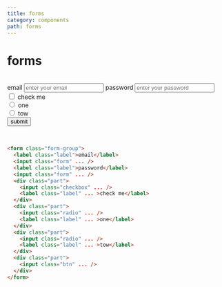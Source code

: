 ---
title: forms
category: components
path: forms
---

# forms

<br />
  <div class="card p-3">
  <form class="form-group">
    <label class="">email</label>
    <input class="form e:secondary" type="email" placeholder="enter your email" />
    <label class="">password</label>
    <input class="form" type="password" placeholder="enter your password" />
    <div class="part">
      <input class="checkbox" type="checkbox" id="checky11" />
      <label class="label" for="checky11">check me</label>
    </div>
    <div class="part">
      <input class="radio" type="radio" id="le1" name="one" value="ture" />
      <label for="le1" class="label">one</label>
    </div>
    <div class="part">
      <input class="radio" type="radio" id="e2" name="one" value="false" />
      <label for="e2" class="label">tow</label>
    </div>
    <div class="part">
      <button class="btn">submit</button> 
    </div>
  </form>
</div><br />

```html 
<form class="form-group">
  <label class="label">email</label>
  <input class="form" ... />
  <label class="label">password</label>
  <input class="form" ... />
  <div class="part">
    <input class="checkbox" ... />
    <label class="label" ... >check me</label>
  </div>
  <div class="part">
    <input class="radio" ... />
    <label class="label" ... >one</label>
  </div>
  <div class="part">
    <input class="radio" ... />
    <label class="label" ... >tow</label>
  </div>
  <div class="part">
    <input class="btn" ... />
  </div>
</form>
```